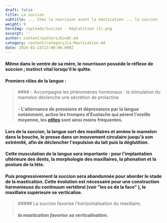 ```yaml
---
draft: false
title: La succion
subtitle: ... Chez le nourisson avant la mastication ... la succion
weight: 9
heroImg: /uploads/Succion - Déglutition (2).png
excerpt: ''
author: content/authors/Kindt.md
category: content/category/La-Mastication.md
date: 2024-02-23T23:00:00.000Z
---
```


#### Même dans le ventre de sa mère, le nourrisson possède le réflexe de succion ; instinct vital lorsqu'il le quitte.

<Space height={15} />

#### Premiers rôles de la langue :

<Space height={20} />

<BlockQuote>
  #### &#x20;- Accompagne les phénomènes hormonaux : la stimulation du mamelon déclenche une sécrétion de prolactine

  #### &#x20;- L'alternance de pressions et dépressions par la langue notamment, active les trompes d'Eustache  qui aérent l'oreille moyenne, les [otites](https://soinsdenosenfants.cps.ca/handouts/health-conditions-and-treatments/ear_infections "otites") sont ainsi moins fréquentes.
</BlockQuote>

<Space height={20} />

####

<Space height={10} />

#### Lors de la succion, la langue sort des maxillaires et amène le mamelon dans la bouche, le presse dans un mouvement circulaire jusqu'à son extrémité, afin de déclencher l'expulsion du lait puis la déglutition.

#### Cette musculation de la langue sera importante : pour l'implantation ultérieure des dents, la morphologie des maxillaires, la phonation et la posture de la tête.

<Space height={20} />

#### Puis progressivement la succion sera abandonnée pour aborder le stade de la mastication. Cette évolution est nécessaire pour une construction harmonieuse du continuum vertébral (voir **"les os de la face"** ), le maxillaire supérieure se verticalise.

<Space height={20} />

<BlockQuote position="center">
  ##### La succion favorise l'horizontalisation du maxillaire,

  ##### **la mastication favorise sa verticalisation.**
</BlockQuote>
